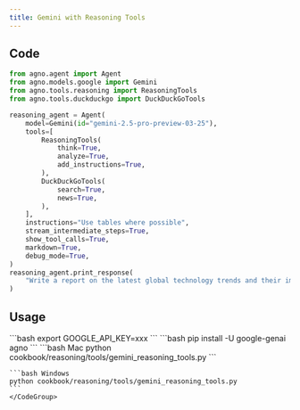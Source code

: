 ```yaml
---
title: Gemini with Reasoning Tools
---
```


## Code

```python cookbook/reasoning/tools/gemini_reasoning_tools.py
from agno.agent import Agent
from agno.models.google import Gemini
from agno.tools.reasoning import ReasoningTools
from agno.tools.duckduckgo import DuckDuckGoTools

reasoning_agent = Agent(
    model=Gemini(id="gemini-2.5-pro-preview-03-25"),
    tools=[
        ReasoningTools(
            think=True,
            analyze=True,
            add_instructions=True,
        ),
        DuckDuckGoTools(
            search=True,
            news=True,
        ),
    ],
    instructions="Use tables where possible",
    stream_intermediate_steps=True,
    show_tool_calls=True,
    markdown=True,
    debug_mode=True,
)
reasoning_agent.print_response(
    "Write a report on the latest global technology trends and their impact.", show_full_reasoning=True
)

```

## Usage

<Steps>
  <Snippet file="create-venv-step.mdx" />

  <Step title="Set your API key">
    ```bash
    export GOOGLE_API_KEY=xxx
    ```
  </Step>

  <Step title="Install libraries">
    ```bash
    pip install -U google-genai agno
    ```
  </Step>

  <Step title="Run Agent">
    <CodeGroup>
    ```bash Mac
    python cookbook/reasoning/tools/gemini_reasoning_tools.py
    ```

    ```bash Windows
    python cookbook/reasoning/tools/gemini_reasoning_tools.py
    ```
    </CodeGroup>
  </Step>
</Steps>